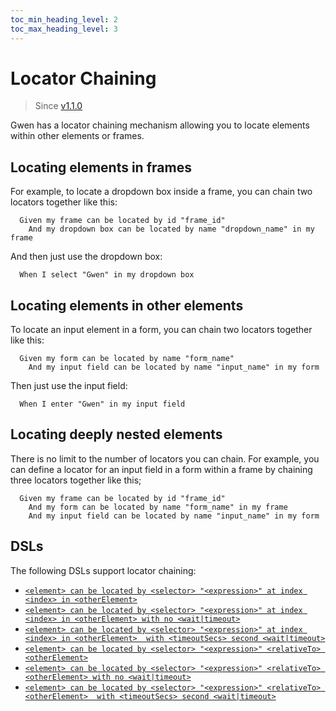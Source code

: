 ```yaml
--- 
toc_min_heading_level: 2
toc_max_heading_level: 3
---
```



# Locator Chaining

> Since [v1.1.0](https://github.com/gwen-interpreter/gwen-web/releases/tag/v1.1.0)

Gwen has a locator chaining mechanism allowing you to locate elements within other elements or frames. 

## Locating elements in frames

For example, to locate a dropdown box inside a frame, you can chain two locators together like this:

```gherkin
  Given my frame can be located by id "frame_id"
    And my dropdown box can be located by name "dropdown_name" in my frame
```

And then just use the dropdown box:

```gherkin
  When I select "Gwen" in my dropdown box
```

## Locating elements in other elements

To locate an input element in a form, you can chain two locators together like this:

```gherkin
  Given my form can be located by name "form_name"
    And my input field can be located by name "input_name" in my form
```

Then just use the input field:

```gherkin
  When I enter "Gwen" in my input field
```

## Locating deeply nested elements

There is no limit to the number of locators you can chain. For example, you can define a locator for an input field in a form within a frame by chaining three locators together like this;

```gherkin
  Given my frame can be located by id "frame_id"
    And my form can be located by name "form_name" in my frame
    And my input field can be located by name "input_name" in my form
```

## DSLs

The following DSLs support locator chaining:

- [`<element> can be located by <selector> "<expression>" at index <index> in <otherElement>`](/docs/dsl/reference#element-can-be-located-by-selector-expression-in-other-element-at-index)
- [`<element> can be located by <selector> "<expression>" at index <index> in <otherElement> with no <wait|timeout>`](/docs/dsl/reference#element-can-be-located-by-selector-expression-at-index-in-other-element-with-no-timeout)
- [`<element> can be located by <selector> "<expression>" at index <index> in <otherElement>  with <timeoutSecs> second <wait|timeout>`](/docs/dsl/reference#element-can-be-located-by-selector-expression-at-index-in-other-element-with-timeout)
- [`<element> can be located by <selector> "<expression>" <relativeTo> <otherElement>`](/docs/dsl/reference#element-can-be-located-by-selector-expression-relative-to-other-element)
- [`<element> can be located by <selector> "<expression>" <relativeTo> <otherElement> with no <wait|timeout>`](/docs/dsl/reference#element-can-be-located-by-selector-expression-relative-to-other-element-with-no-timeout)
- [`<element> can be located by <selector> "<expression>" <relativeTo> <otherElement>  with <timeoutSecs> second <wait|timeout>`](/docs/dsl/reference#element-can-be-located-by-selector-expression-relative-to-other-element-with-timeout)
